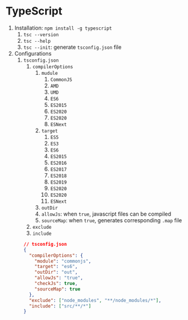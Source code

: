# TypeScript

1. Installation: `npm install -g typescript`
    1. `tsc --version`
    2. `tsc --help`
    3. `tsc --init`: generate `tsconfig.json` file
2. Configurations
    1. `tsconfig.json`
        1. `compilerOptions`
            1. `mudule`
                1. `CommonJS`
                2. `AMD`
                3. `UMD`
                4. `ES6`
                5. `ES2015`
                6. `ES2020`
                7. `ES2020`
                8. `ESNext`
            2. `target`
                1. `ES5`
                2. `ES3`
                3. `ES6`
                4. `ES2015`
                5. `ES2016`
                6. `ES2017`
                7. `ES2018`
                8. `ES2019`
                9. `ES2020`
                10. `ES2020`
                11. `ESNext`
            3. `outDir`
            4. `allowJs`: when `true`, javascript files can be compiled
            5. `sourceMap`: when `true`, generates corresponding `.map` file
        2. `exclude`
        3. `include`

        ```json
        // tsconfig.json
        {
          "compilerOptions": {
            "module": "commonjs",
            "target": "es6",
            "outDir": "out",
            "allowJs": "true",
            "checkJs": true,
            "sourceMap": true
          },
          "exclude": ["node_modules", "**/node_modules/*"],
          "include": ["src/**/*"]
        }
        ```
